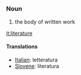 =={{en}}==
===Noun===
# the body of written work

[[it:literature]]


==== Translations ====

* [[Italian]]: letteratura
* [[Slovene]]: literatura